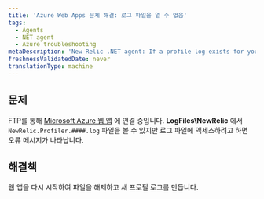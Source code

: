 ```yaml
---
title: 'Azure Web Apps 문제 해결: 로그 파일을 열 수 없음'
tags:
  - Agents
  - NET agent
  - Azure troubleshooting
metaDescription: 'New Relic .NET agent: If a profile log exists for your Azure Web App but you cannot view it, restart your web app.'
freshnessValidatedDate: never
translationType: machine
---
```


## 문제

FTP를 통해 [Microsoft Azure 웹 앱](/docs/agents/net-agent/azure-installation/install-app-azure-web-apps) 에 연결 중입니다. <DNT>**LogFiles\\NewRelic**</DNT> 에서 `NewRelic.Profiler.####.log` 파일을 볼 수 있지만 로그 파일에 액세스하려고 하면 오류 메시지가 나타납니다.

## 해결책

웹 앱을 다시 시작하여 파일을 해제하고 새 프로필 로그를 만듭니다.